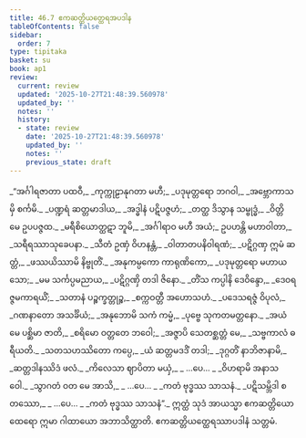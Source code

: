 ```yaml
---
title: 46.7 ဧကဆတ္တိယတ္ထေရအပဒါန
tableOfContents: false
sidebar:
  order: 7
type: tipitaka
basket: su
book: ap1
review:
  current: review
  updated: '2025-10-27T21:48:39.560978'
  updated_by: ''
  notes: ''
  history:
  - state: review
    date: '2025-10-27T21:48:39.560978'
    updated_by: ''
    notes: ''
    previous_state: draft
---
```



<ReviewStatus review={frontmatter.review} showDetails={true} />

<HypothesisAnnotation frontmatter={frontmatter} />

<DynamicBreadcrumb />

<Division number="37" book="ap1" e="ch" v="20" p="432">

<Paragraph number="5927" type="verses" book="ap1">
_“အင်္ဂါရဇာတာ ပထဝီ,_  
_ကုက္ကုဠာနုဂတာ မဟီ;_  
_ပဒုမုတ္တရော ဘဂဝါ,_  
_အဗ္ဘောကာသမှိ စင်္ကမိ._  

</Paragraph>

</Division>
<Division number="38" book="ap1" e="ch" v="20" p="432">

<Paragraph number="5928" type="verses" book="ap1">
_ပဏ္ဍရံ ဆတ္တမာဒါယ,_  
_အဒ္ဓါနံ ပဋိပဇ္ဇဟံ;_  
_တတ္ထ ဒိသွာန သမ္ဗုဒ္ဓံ,_  
_ဝိတ္တိ မေ ဥပပဇ္ဇထ._  

</Paragraph>

</Division>
<Division number="39" book="ap1" e="ch" v="20" p="432">

<Paragraph number="5929" type="verses" book="ap1">
_မရီစိယောတ္ထဋာ ဘူမိ,_  
_အင်္ဂါရာဝ မဟီ အယံ;_  
ဥပဟန္တိ မဟာဝါတာ,_  
_သရီရဿာသုခေပနာ._  

</Paragraph>

</Division>
<Division number="40" book="ap1" e="ch" v="20" p="432">

<Paragraph number="5930" type="verses" book="ap1">
_သီတံ ဥဏှံ ဝိဟနန္တံ,_  
_ဝါတာတပနိဝါရဏံ;_  
_ပဋိဂ္ဂဏှ ဣမံ ဆတ္တံ,_  
_ဖဿယိဿာမိ နိဗ္ဗုတိံ._  

</Paragraph>

</Division>
<Division number="41" book="ap1" e="ch" v="20" p="432">

<Paragraph number="5931" type="verses" book="ap1">
_အနုကမ္ပကော ကာရုဏိကော,_  
_ပဒုမုတ္တရော မဟာယသော;_  
_မမ သင်္ကပ္ပမညာယ,_  
_ပဋိဂ္ဂဏှိ တဒါ ဇိနော._  

</Paragraph>

</Division>
<Division number="42" book="ap1" e="ch" v="20" p="432">

<Paragraph number="5932" type="verses" book="ap1">
_တိံသ ကပ္ပါနိ ဒေဝိန္ဒော,_  
_ဒေဝရဇ္ဇမကာရယိံ;_  
_သတာနံ ပဉ္စက္ခတ္တုဉ္စ,_  
_စက္ကဝတ္တီ အဟောသဟံ._  

</Paragraph>

</Division>
<Division number="43" book="ap1" e="ch" v="20" p="432">

<Paragraph number="5933" type="verses" book="ap1">
_ပဒေသရဇ္ဇံ ဝိပုလံ,_  
_ဂဏနာတော အသင်္ခိယံ;_  
_အနုဘောမိ သကံ ကမ္မံ,_  
_ပုဗ္ဗေ သုကတမတ္တနော._  

</Paragraph>

</Division>
<Division number="44" book="ap1" e="ch" v="20" p="432">

<Paragraph number="5934" type="verses" book="ap1">
_အယံ မေ ပစ္ဆိမာ ဇာတိ,_  
_စရိမော ဝတ္တတေ ဘဝေါ;_  
_အဇ္ဇာပိ သေတစ္ဆတ္တံ မေ,_  
_သဗ္ဗကာလံ ဓရီယတိ._  

</Paragraph>

</Division>
<Division number="45" book="ap1" e="ch" v="20" p="432">

<Paragraph number="5935" type="verses" book="ap1">
_သတသဟဿိတော ကပ္ပေ,_  
_ယံ ဆတ္တမဒဒိံ တဒါ;_  
_ဒုဂ္ဂတိံ နာဘိဇာနာမိ,_  
_ဆတ္တဒါနဿိဒံ ဖလံ._  

</Paragraph>

</Division>
<Division number="46" book="ap1" e="ch" v="20" p="433">

<Paragraph number="5936" type="verses" book="ap1">
_ကိလေသာ ဈာပိတာ မယှံ,_  
_ …ပေ… _  
_ဝိဟရာမိ အနာသဝေါ._  

</Paragraph>

</Division>
<Division number="47" book="ap1" e="ch" v="20" p="433">

<Paragraph number="5937" type="verses" book="ap1">
_သွာဂတံ ဝတ မေ အာသိ,_  
_ …ပေ… _  
_ကတံ ဗုဒ္ဓဿ သာသနံ._  

</Paragraph>

</Division>
<Division number="48" book="ap1" e="ch" v="20" p="433">

<Paragraph number="5938" type="verses" book="ap1">
_ပဋိသမ္ဘိဒါ စတဿော,_  
_ …ပေ… _  
_ကတံ ဗုဒ္ဓဿ သာသနံ”._  

</Paragraph>

<Paragraph number="5939" book="ap1">
ဣတ္ထံ သုဒံ အာယသ္မာ ဧကဆတ္တိယော ထေရော ဣမာ ဂါထာယော အဘာသိတ္ထာတိ.

</Paragraph>
</Division>

<Paragraph number="5940" type="center" book="ap1">
ဧကဆတ္တိယတ္ထေရဿာပဒါနံ သတ္တမံ.
</Paragraph>
